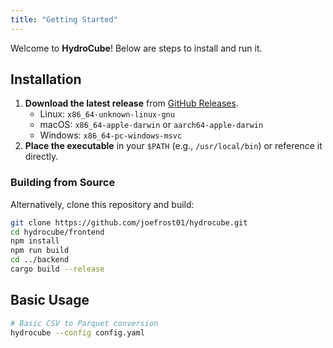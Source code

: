 ```yaml
---
title: "Getting Started"
---
```


Welcome to **HydroCube**! Below are steps to install and run it.

## Installation

1. **Download the latest release** from [GitHub Releases](https://github.com/joefrost01/hydrocube/releases).
   - Linux: `x86_64-unknown-linux-gnu`
   - macOS: `x86_64-apple-darwin` or `aarch64-apple-darwin`
   - Windows: `x86_64-pc-windows-msvc`
2. **Place the executable** in your `$PATH` (e.g., `/usr/local/bin`) or reference it directly.

### Building from Source

Alternatively, clone this repository and build:

```bash
git clone https://github.com/joefrost01/hydrocube.git
cd hydrocube/frontend
npm install
npm run build
cd ../backend
cargo build --release
```

## Basic Usage

```bash
# Basic CSV to Parquet conversion
hydrocube --config config.yaml
```

